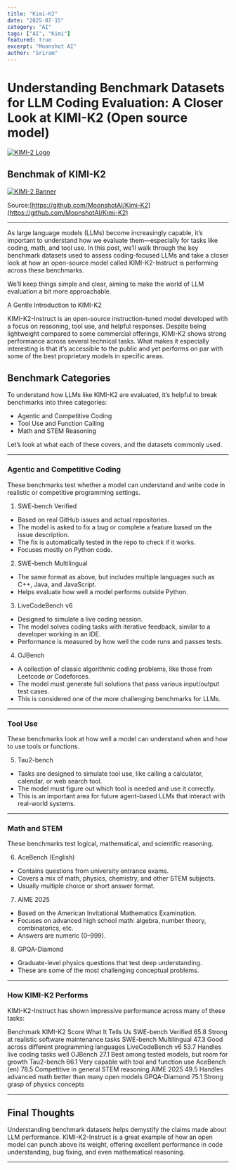 ```yaml
---
title: "Kimi-K2"
date: "2025-07-15"
category: "AI"
tags: ["AI", "Kimi"]
featured: true
excerpt: "Moonshot AI"
author: "Sriram"
---
```



# Understanding Benchmark Datasets for LLM Coding Evaluation: A Closer Look at KIMI-K2 (Open source model)

[![KIMI-2 Logo](https://github.com/MoonshotAI/Kimi-K2/raw/main/figures/kimi-logo.png)](https://github.com/MoonshotAI/Kimi-K2)


## Benchmak of KIMI-K2
[![KIMI-2 Banner](https://github.com/MoonshotAI/Kimi-K2/raw/main/figures/banner.png)](https://github.com/MoonshotAI/Kimi-K2)

Source:[https://github.com/MoonshotAI/Kimi-K2](https://github.com/MoonshotAI/Kimi-K2)

---

As large language models (LLMs) become increasingly capable, it’s important to understand how we evaluate them—especially for tasks like coding, math, and tool use. In this post, we’ll walk through the key benchmark datasets used to assess coding-focused LLMs and take a closer look at how an open-source model called KIMI-K2-Instruct is performing across these benchmarks.

We’ll keep things simple and clear, aiming to make the world of LLM evaluation a bit more approachable.

A Gentle Introduction to KIMI-K2

KIMI-K2-Instruct is an open-source instruction-tuned model developed with a focus on reasoning, tool use, and helpful responses. Despite being lightweight compared to some commercial offerings, KIMI-K2 shows strong performance across several technical tasks. What makes it especially interesting is that it’s accessible to the public and yet performs on par with some of the best proprietary models in specific areas.

## Benchmark Categories

To understand how LLMs like KIMI-K2 are evaluated, it’s helpful to break benchmarks into three categories:
* Agentic and Competitive Coding
* Tool Use and Function Calling
* Math and STEM Reasoning

Let’s look at what each of these covers, and the datasets commonly used.

---

### Agentic and Competitive Coding

These benchmarks test whether a model can understand and write code in realistic or competitive programming settings.

1. SWE-bench Verified
* Based on real GitHub issues and actual repositories.
* The model is asked to fix a bug or complete a feature based on the issue description.
* The fix is automatically tested in the repo to check if it works.
* Focuses mostly on Python code.

2. SWE-bench Multilingual
* The same format as above, but includes multiple languages such as C++, Java, and JavaScript.
* Helps evaluate how well a model performs outside Python.

3. LiveCodeBench v6
* Designed to simulate a live coding session.
* The model solves coding tasks with iterative feedback, similar to a developer working in an IDE.
* Performance is measured by how well the code runs and passes tests.

4. OJBench
* A collection of classic algorithmic coding problems, like those from Leetcode or Codeforces.
* The model must generate full solutions that pass various input/output test cases.
* This is considered one of the more challenging benchmarks for LLMs.

---

### Tool Use

These benchmarks look at how well a model can understand when and how to use tools or functions.

5. Tau2-bench
* Tasks are designed to simulate tool use, like calling a calculator, calendar, or web search tool.
* The model must figure out which tool is needed and use it correctly.
* This is an important area for future agent-based LLMs that interact with real-world systems.
---

### Math and STEM

These benchmarks test logical, mathematical, and scientific reasoning.

6. AceBench (English)
* Contains questions from university entrance exams.
* Covers a mix of math, physics, chemistry, and other STEM subjects.
* Usually multiple choice or short answer format.

7. AIME 2025
* Based on the American Invitational Mathematics Examination.
* Focuses on advanced high school math: algebra, number theory, combinatorics, etc.
* Answers are numeric (0–999).

8. GPQA-Diamond
* Graduate-level physics questions that test deep understanding.
* These are some of the most challenging conceptual problems.
---

### How KIMI-K2 Performs

KIMI-K2-Instruct has shown impressive performance across many of these tasks:

Benchmark	KIMI-K2 Score	What It Tells Us
SWE-bench Verified	65.8	Strong at realistic software maintenance tasks
SWE-bench Multilingual	47.3	Good across different programming languages
LiveCodeBench v6	53.7	Handles live coding tasks well
OJBench	27.1	Best among tested models, but room for growth
Tau2-bench	66.1	Very capable with tool and function use
AceBench (en)	78.5	Competitive in general STEM reasoning
AIME 2025	49.5	Handles advanced math better than many open models
GPQA-Diamond	75.1	Strong grasp of physics concepts

---

## Final Thoughts

Understanding benchmark datasets helps demystify the claims made about LLM performance. KIMI-K2-Instruct is a great example of how an open model can punch above its weight, offering excellent performance in code understanding, bug fixing, and even mathematical reasoning.

---

